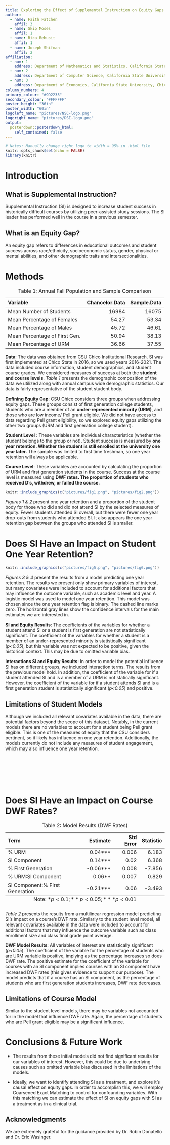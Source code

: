 ```yaml
---
title: Exploring the Effect of Supplemental Instruction on Equity Gaps
author:
  - name: Faith Fatchen
    affil: 3
  - name: Skip Moses
    affil: 1
  - name: Rica Rebusit
    affil: 1
  - name: Joseph Shifman
    affil: 2
affiliation:
  - num: 1
    address: Department of Mathematics and Statistics, California State University, Chico
  - num: 2
    address: Department of Computer Science, California State University, Chico
  - num: 3
    address: Department of Economics, California State University, Chico
column_numbers: 4
primary_colour: "#9D2235"
secondary_colour: "#FFFFFF"
poster_height: "36in"
poster_width: "60in"
logoleft_name: "pictures/NSC-logo.png"
logoright_name: "pictures/DSI-logo.png"
output: 
  posterdown::posterdown_html:
    self_contained: false
---
```


<style>
.poster_title {
  width: 50%;
  text-align: center;
  float: left;
  align-items: center;
  justify-content: center;
  padding: 30px;
  margin-top: 0.1in;
  margin-bottom: 0.1in;
}

.logo_left {
  width: 25%;
  display: flex;
  align-items: center;
  justify-content: center;
}

.logo_right {
  width: 9%;
  display: flex;
  align-items: center;
  justify-content: center;
}

</style>


```r
# Notes: Manually change right logo to width = 95% in .html file
knitr::opts_chunk$set(echo = FALSE)
library(knitr)
```
# Introduction
## **What is Supplemental Instruction? **

Supplemental Instruction (SI) is designed to increase student success in historically difficult courses by utilizing peer-assisted study sessions. The SI leader has performed well in the course in a previous semester.  

## **What is an Equity Gap?**
An equity gap  refers to differences in educational outcomes and student success across race/ethnicity, socioeconomic status, gender, physical or mental abilities, and other demographic traits and intersectionalities.

# Methods

  <table>
<caption>Table 1: Annual Fall Population and Sample Comparison</caption>
 <thead>
  <tr>
   <th style="text-align:left;"> Variable </th>
   <th style="text-align:right;"> Chancelor.Data </th>
   <th style="text-align:right;"> Sample.Data </th>
  </tr>
 </thead>
<tbody>
  <tr>
   <td style="text-align:left;"> Mean Number of Students </td>
   <td style="text-align:right;"> 16984 </td>
   <td style="text-align:right;"> 16075 </td>
  </tr>
  <tr>
   <td style="text-align:left;"> Mean Percentage of Females </td>
   <td style="text-align:right;"> 54.27 </td>
   <td style="text-align:right;"> 53.34 </td>
  </tr>
  <tr>
   <td style="text-align:left;"> Mean Percentage of Males </td>
   <td style="text-align:right;"> 45.72 </td>
   <td style="text-align:right;"> 46.61 </td>
  </tr>
  <tr>
   <td style="text-align:left;"> Mean Percentage of First Gen. </td>
   <td style="text-align:right;"> 50.94 </td>
   <td style="text-align:right;"> 38.13 </td>
  </tr>
  <tr>
   <td style="text-align:left;"> Mean Percentage of URM </td>
   <td style="text-align:right;"> 36.66 </td>
   <td style="text-align:right;"> 37.55 </td>
  </tr>
</tbody>
</table>

**Data**: The data was obtained from CSU Chico Institutional Research. SI was first implemented at Chico State in 2016, so we used years 2016-2021. The data included course information, student demographics, and student course grades. We considered measures of success at both the **student and course levels**. _Table 1_ presents the demographic composition of the data we utilized along with annual campus wide demographic statistics. Our data is fairly representative of the student student body.

**Defining Equity Gap**: CSU Chico considers three groups when addressing equity gaps. These groups consist of first generation college students, students who are a member of an **under-represented minority (URM)**, and those who are low income/ Pell grant eligible. We did not have access to data regarding Pell grant eligibility, so we explored equity gaps utilizing the other two groups (URM and first generation college student).

**Student Level** : These variables are individual characteristics (whether the student belongs to the group or not). Student success is measured by **one year retention. Whether the student is still enrolled at the university one year later.** The sample was limited to first time freshman, so one year retention will always be applicable. 

**Course Level**: These variables are accounted by calculating the proportion of URM and first generation students in the course. Success at the course level is measured using **DWF rates. The proportion of students who received D's, withdrew, or failed the course.**

```r
knitr::include_graphics(c("pictures/fig1.png", "pictures/fig2.png"))
```

*Figures 1 & 2* present one year retention and a proportion of the student body for those who did and did not attend SI by the selected measures of equity. Fewer students attended SI overall, but there were fewer one year drop-outs from students who attended SI. It also appears the one year retention gap between the groups who attended SI is smaller.

# Does SI Have an Impact on Student One Year Retention? 

```r
knitr::include_graphics(c("pictures/fig5.png", "pictures/fig6.png"))
```

*Figures 3 & 4* present the results from a model predicting one year retention. The results we present only show primary variables of interest, but many covariates were included to account for additional factors that may influence the outcome variable, such as academic level and year. A logistic model was used to model one year retention. This model was chosen since the one year retention flag is binary. The dashed line marks zero. The horizontal gray lines show the confidence intervals for the main estimates we are interested in.

**SI and Equity Results**: The coefficients of the variables for whether a student attend SI or a student is first generation are not statistically significant. The coefficient of the variables for whether a student is a member of an under-represented minority is statistically significant (*p<0.05*), but this variable was not expected to be positive, given the historical context. This may be due to omitted variable bias.

**Interactions SI and Equity Results**: In order to model the potential influence SI has on different groups, we included interaction terms. The results from the previous model hold. In addition, the coefficient of the variable for if a student attended SI and is a member of a URM is not statically significant. However, the coefficient of the variable for if a student attends SI and is a first generation student is statistically significant (*p<0.05*) and positive.

## **Limitations of Student Models**

Although we included all relevant covariates available in the data, there are potential factors beyond the scope of this dataset. Notably, in the current models there are no variables to account for a student being Pell grant eligible. This is one of the measures of equity that the CSU considers pertinent, so it likely has influence on one year retention. Additionally, the models currently do not include any measures of student engagement, which may also influence one year retention.

<br/>
<br/>
<br/>
<br/>
<br/>

# Does SI Have an Impact on Course DWF Rates?
  
<table>
<caption>Table 2: Model Results (DWF Rates) </caption>
 <caption style="caption-side:bottom">Note: $*p<0.1; **p<0.05; ***p<0.01$</caption>
 <thead>
  <tr>
   <th style="text-align:left;"> Term </th>
   <th style="text-align:right;"> Estimate </th>
   <th style="text-align:right;"> Std Error </th>
   <th style="text-align:right;"> Statistic </th>
  </tr>
 </thead>
<tbody>
  <tr>
   <td style="text-align:left;"> % URM </td>
   <td style="text-align:right;"> 0.04*** </td>
   <td style="text-align:right;"> 0.006 </td>
   <td style="text-align:right;"> 6.183 </td>
  </tr>
  <tr>
   <td style="text-align:left;"> SI Component </td>
   <td style="text-align:right;"> 0.14*** </td>
   <td style="text-align:right;"> 0.02 </td>
   <td style="text-align:right;"> 6.368 </td>
  </tr>
  <tr>
   <td style="text-align:left;"> % First Generation  </td>
   <td style="text-align:right;"> -0.06*** </td>
   <td style="text-align:right;"> 0.008 </td>
   <td style="text-align:right;"> -7.856 </td>
  </tr>
  <tr>
   <td style="text-align:left;"> % URM:SI Component </td>
   <td style="text-align:right;"> 0.06** </td>
   <td style="text-align:right;"> 0.007 </td>
   <td style="text-align:right;"> 0.829 </td>
  </tr>
  <tr>
   <td style="text-align:left;"> SI Component:% First Generation </td>
   <td style="text-align:right;"> -0.21*** </td>
   <td style="text-align:right;"> 0.06 </td>
   <td style="text-align:right;"> -3.493 </td>
  </tr>
</tbody>
</table>

*Table 2* presents the results from a multilinear regression model predicting SI's impact on a course's DWF rate. Similarly to the student level model, all relevant covariates available in the data were included to account for additional factors that may influence the outcome variable such as class enrollment size and class final grade point average.

**DWF Model Results**: All variables of interest are statistically significant (*p<0.05*). The coefficient of the variable for the percentage of students who are URM variable is positive, implying as the percentage increases so does DWF rate. The positive estimate for the coefficient of the variable for courses with an SI component implies courses with an SI component have increased DWF rates (this gives evidence to support our purpose). The model predicts that if a course has an SI component, as the percentage of students who are first generation students increases, DWF rate decreases.

## **Limitations of Course Model**
Similar to the student level models, there may be variables not accounted for in the model that influence DWF rate. Again, the percentage of students who are Pell grant eligible may be a significant influence.

# Conclusions & Future Work

* The results from these initial models did not find significant results for our variables of interest. However, this could be due to underlying causes such as omitted variable bias discussed in the limitations of the models.

* Ideally, we want to identify attending SI as a treatment, and explore it's causal effect on equity gaps.
In order to accomplish this, we will employ Coarsened Exact Matching to control for confounding variables. 
With this matching we can estimate the effect of SI on equity gaps with SI as a treatment as in a clinical trial. 
  
## **Acknowledgments**
We are extremely grateful for the guidance provided by Dr. Robin Donatello and Dr. Eric Wasinger.  

